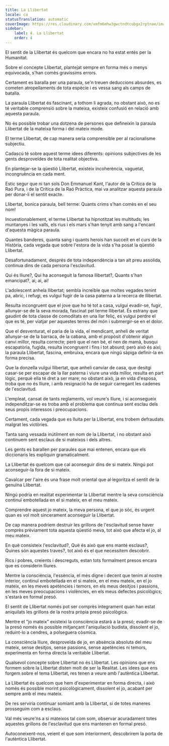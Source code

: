 ```yaml
---
title: La Llibertat
locale: ca
statusTranslation: automatic
coverImage: https://res.cloudinary.com/xmfm6mhw3gwctndtcubgx2rptnae/image/upload/v1741354419/small_cover_la_gran_rebelion_28716e29d2.webp
sidebar:
    label: 4. La Llibertat
    order: 4
---
```

El sentit de la Llibertat és quelcom que encara no ha estat entès per la Humanitat.

Sobre el concepte Llibertat, plantejat sempre en forma més o menys equivocada, s'han comès gravíssims errors.

Certament es baralla per una paraula, se'n treuen deduccions absurdes, es cometen atropellaments de tota espècie i es vessa sang als camps de batalla.

La paraula Llibertat és fascinant, a tothom li agrada, no obstant això, no es té veritable comprensió sobre la mateixa, existeix confusió en relació amb aquesta paraula.

No és possible trobar una dotzena de persones que defineixin la paraula Llibertat de la mateixa forma i del mateix mode.

El terme Llibertat, de cap manera seria comprensible per al racionalisme subjectiu.

Cadascú té sobre aquest terme idees diferents: opinions subjectives de les gents desproveïdes de tota realitat objectiva.

En plantejar-se la qüestió Llibertat, existeix incoherència, vaguetat, incongruència en cada ment.

Estic segur que ni tan sols Don Emmanuel Kant, l'autor de la Crítica de la Raó Pura, i de la Crítica de la Raó Pràctica, mai va analitzar aquesta paraula per donar-li el sentit exacte.

Llibertat, bonica paraula, bell terme: Quants crims s'han comès en el seu nom!

Incuestionablement, el terme Llibertat ha hipnotitzat les multituds; les muntanyes i les valls, els rius i els mars s'han tenyit amb sang a l'encant d'aquesta màgica paraula.

Quantes banderes, quanta sang i quants herois han succeït en el curs de la Història, cada vegada que sobre l'estora de la vida s'ha posat la qüestió Llibertat.

Desafortunadament, després de tota independència a tan alt preu assolida, continua dins de cada persona l'esclavitud.

Qui és lliure?, Qui ha aconseguit la famosa llibertat?, Quants s'han emancipat?, ai, ai, ai!

L'adolescent anhela llibertat; sembla increïble que moltes vegades tenint pa, abric, i refugi, es vulgui fugir de la casa paterna a la recerca de llibertat.

Resulta incongruent que el jove que ho té tot a casa, vulgui evadir-se, fugir, allunyar-se de la seva morada, fascinat pel terme llibertat. És estrany que gaudint de tota classe de comoditats en una llar feliç, es vulgui perdre el que es té, per viatjar per aquestes terres del món i submergir-se en el dolor.

Que el desventurat, el paria de la vida, el mendicant, anheli de veritat allunyar-se de la barraca, de la cabana, amb el propòsit d'obtenir algun canvi millor, resulta correcte; però que el nen bé, el nen de mamà, busqui escapatòria, fugida, resulta incongruent i fins i tot absurd; però això és així; la paraula Llibertat, fascina, embruixa, encara que ningú sàpiga definir-la en forma precisa.

Que la donzella vulgui llibertat, que anheli canviar de casa, que desitgi casar-se per escapar de la llar paterna i viure una vida millor, resulta en part lògic, perquè ella té dret a ser mare; no obstant això, ja en vida d'esposa, troba que no és lliure, i amb resignació ha de seguir carregant les cadenes de l'esclavitud.

L'empleat, cansat de tants reglaments, vol veure's lliure, i si aconsegueix independitzar-se es troba amb el problema que continua sent esclau dels seus propis interessos i preocupacions.

Certament, cada vegada que es lluita per la Llibertat, ens trobem defraudats malgrat les victòries.

Tanta sang vessada inútilment en nom de la Llibertat, i no obstant això continuem sent esclaus de si mateixos i dels altres.

Les gents es barallen per paraules que mai entenen, encara que els diccionaris les expliquin gramaticalment.

La Llibertat és quelcom que cal aconseguir dins de si mateix. Ningú pot aconseguir-la fora de si mateix.

Cavalcar per l'aire és una frase molt oriental que al·legoritza el sentit de la genuïna Llibertat.

Ningú podria en realitat experimentar la Llibertat mentre la seva consciència continuï embotellada en el si mateix, en el meu mateix.

Comprendre aquest jo mateix, la meva persona, el que jo sóc, és urgent quan es vol molt sincerament aconseguir la Llibertat.

De cap manera podríem destruir les grillons de l'esclavitud sense haver comprès prèviament tota aquesta qüestió meva, tot això que afecta el jo, al meu mateix.

En què consisteix l'esclavitud?, Què és això que ens manté esclaus?, Quines són aquestes traves?, tot això és el que necessitem descobrir.

Rics i pobres, creients i descreguts, estan tots formalment presos encara que es considerin lliures.

Mentre la consciència, l'essència, el més digne i decent que tenim al nostre interior, continuï embotellada en el si mateix, en el meu mateix, en el jo mateix, en les meves apetències i temors, en els meus desitjos i passions, en les meves preocupacions i violències, en els meus defectes psicològics; s'estarà en formal presó.

El sentit de Llibertat només pot ser comprès íntegrament quan han estat aniquilats les grillons de la nostra pròpia presó psicològica.

Mentre el "jo mateix" existeixi la consciència estarà a la presó; evadir-se de la presó només és possible mitjançant l'aniquilació budista, dissolent el jo, reduint-lo a cendres, a polseguera còsmica.

La consciència lliure, desproveïda de jo, en absència absoluta del meu mateix, sense desitjos, sense passions, sense apetències ni temors, experimenta en forma directa la veritable Llibertat.

Qualsevol concepte sobre Llibertat no és Llibertat. Les opinions que ens formem sobre la Llibertat disten molt de ser la Realitat. Les idees que ens forgem sobre el tema Llibertat, res tenen a veure amb l'autèntica Llibertat.

La Llibertat és quelcom que hem d'experimentar en forma directa, i això només és possible morint psicològicament, dissolent el jo, acabant per sempre amb el meu mateix.

De res serviria continuar somiant amb la Llibertat, si de totes maneres prosseguim com a esclaus.

Val més veure'ns a si mateixos tal com som, observar acuradament totes aquestes grillons de l'esclavitud que ens mantenen en formal presó.

Autoconeixent-nos, veient el que som interiorment, descobrirem la porta de l'autèntica Llibertat.

